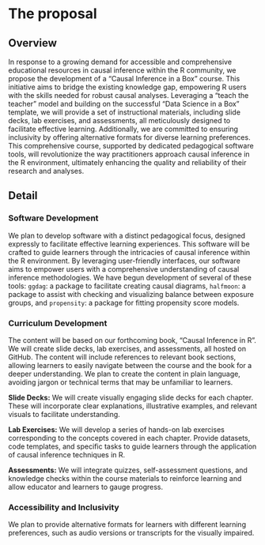 # The proposal
<!--
This is where the proposal should be outlined. 
-->

## Overview

In response to a growing demand for accessible and comprehensive educational resources in causal inference within the R community, we propose the development of a "Causal Inference in a Box" course. This initiative aims to bridge the existing knowledge gap, empowering R users with the skills needed for robust causal analyses. Leveraging a "teach the teacher" model and building on the successful "Data Science in a Box" template, we will provide a set of instructional materials, including slide decks, lab exercises, and assessments, all meticulously designed to facilitate effective learning. Additionally, we are committed to ensuring inclusivity by offering alternative formats for diverse learning preferences. This comprehensive course, supported by dedicated pedagogical software tools, will revolutionize the way practitioners approach causal inference in the R environment, ultimately enhancing the quality and reliability of their research and analyses.

## Detail

### Software Development

We plan to develop software with a distinct pedagogical focus, designed expressly to facilitate effective learning experiences. This software will be crafted to guide learners through the intricacies of causal inference within the R environment. By leveraging user-friendly interfaces, our software aims to empower users with a comprehensive understanding of causal inference methodologies. We have begun development of several of these tools: `ggdag`: a package to facilitate creating causal diagrams, `halfmoon`: a package to assist with checking and visualizing balance between exposure groups, and `propensity`: a package for fitting propensity score models.

### Curriculum Development

The content will be based on our forthcoming book, "Causal Inference in R". We will create slide decks, lab exercises, and assessments, all hosted on GitHub. The content will include references to relevant book sections, allowing learners to easily navigate between the course and the book for a deeper understanding. We plan to create the content in plain language, avoiding jargon or technical terms that may be unfamiliar to learners.

**Slide Decks:** We will create visually engaging slide decks for each chapter. These will incorporate clear explanations, illustrative examples, and relevant visuals to facilitate understanding. 

**Lab Exercises:** We will develop a series of hands-on lab exercises corresponding to the concepts covered in each chapter. Provide datasets, code templates, and specific tasks to guide learners through the application of causal inference techniques in R.

**Assessments:** We will integrate quizzes, self-assessment questions, and knowledge checks within the course materials to reinforce learning and allow educator and learners to gauge progress.

### Accessibility and Inclusivity

We plan to provide alternative formats for learners with different learning preferences, such as audio versions or transcripts for the visually impaired.



<!--
Go into more detail about the specifics of the project and it delivers against the problem.

Depending on project type the detail section should include:

 - [ ] Minimum Viable Product
 - [ ] Architecture
 - [ ] Assumptions
-->